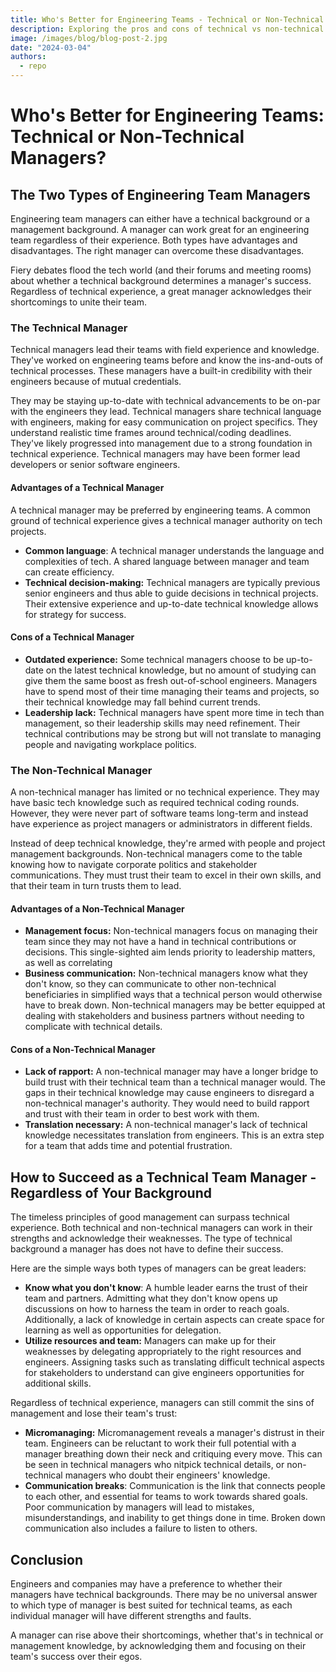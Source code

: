 ```yaml
---
title: Who's Better for Engineering Teams - Technical or Non-Technical Managers?
description: Exploring the pros and cons of technical vs non-technical engineering managers and how both can succeed.
image: /images/blog/blog-post-2.jpg
date: "2024-03-04"
authors:
  - repo
---
```


# Who's Better for Engineering Teams: Technical or Non-Technical Managers?

## The Two Types of Engineering Team Managers

Engineering team managers can either have a technical background or a management background. A manager can work great for an engineering team regardless of their experience. Both types have advantages and disadvantages. The right manager can overcome these disadvantages.

Fiery debates flood the tech world (and their forums and meeting rooms) about whether a technical background determines a manager's success. Regardless of technical experience, a great manager acknowledges their shortcomings to unite their team.

### The Technical Manager

Technical managers lead their teams with field experience and knowledge. They've worked on engineering teams before and know the ins-and-outs of technical processes. These managers have a built-in credibility with their engineers because of mutual credentials.

They may be staying up-to-date with technical advancements to be on-par with the engineers they lead. Technical managers share technical language with engineers, making for easy communication on project specifics. They understand realistic time frames around technical/coding deadlines. They've likely progressed into management due to a strong foundation in technical experience. Technical managers may have been former lead developers or senior software engineers.

#### Advantages of a Technical Manager

A technical manager may be preferred by engineering teams. A common ground of technical experience gives a technical manager authority on tech projects.

- **Common language**: A technical manager understands the language and complexities of tech. A shared language between manager and team can create efficiency.
- **Technical decision-making:** Technical managers are typically previous senior engineers and thus able to guide decisions in technical projects. Their extensive experience and up-to-date technical knowledge allows for strategy for success.

#### Cons of a Technical Manager

- **Outdated experience:** Some technical managers choose to be up-to-date on the latest technical knowledge, but no amount of studying can give them the same boost as fresh out-of-school engineers. Managers have to spend most of their time managing their teams and projects, so their technical knowledge may fall behind current trends.
- **Leadership lack:** Technical managers have spent more time in tech than management, so their leadership skills may need refinement. Their technical contributions may be strong but will not translate to managing people and navigating workplace politics.

### The Non-Technical Manager

A non-technical manager has limited or no technical experience. They may have basic tech knowledge such as required technical coding rounds. However, they were never part of software teams long-term and instead have experience as project managers or administrators in different fields.

Instead of deep technical knowledge, they're armed with people and project management backgrounds. Non-technical managers come to the table knowing how to navigate corporate politics and stakeholder communications. They must trust their team to excel in their own skills, and that their team in turn trusts them to lead.

#### Advantages of a Non-Technical Manager

- **Management focus:** Non-technical managers focus on managing their team since they may not have a hand in technical contributions or decisions. This single-sighted aim lends priority to leadership matters, as well as correlating
- **Business communication:** Non-technical managers know what they don't know, so they can communicate to other non-technical beneficiaries in simplified ways that a technical person would otherwise have to break down. Non-technical managers may be better equipped at dealing with stakeholders and business partners without needing to complicate with technical details.

#### Cons of a Non-Technical Manager

- **Lack of rapport:** A non-technical manager may have a longer bridge to build trust with their technical team than a technical manager would. The gaps in their technical knowledge may cause engineers to disregard a non-technical manager's authority. They would need to build rapport and trust with their team in order to best work with them.
- **Translation necessary:** A non-technical manager's lack of technical knowledge necessitates translation from engineers. This is an extra step for a team that adds time and potential frustration.

## How to Succeed as a Technical Team Manager - Regardless of Your Background

The timeless principles of good management can surpass technical experience. Both technical and non-technical managers can work in their strengths and acknowledge their weaknesses. The type of technical background a manager has does not have to define their success.

Here are the simple ways both types of managers can be great leaders:

- **Know what you don't know**: A humble leader earns the trust of their team and partners. Admitting what they don't know opens up discussions on how to harness the team in order to reach goals. Additionally, a lack of knowledge in certain aspects can create space for learning as well as opportunities for delegation.
- **Utilize resources and team:** Managers can make up for their weaknesses by delegating appropriately to the right resources and engineers. Assigning tasks such as translating difficult technical aspects for stakeholders to understand can give engineers opportunities for additional skills.

Regardless of technical experience, managers can still commit the sins of management and lose their team's trust:

- **Micromanaging:** Micromanagement reveals a manager's distrust in their team. Engineers can be reluctant to work their full potential with a manager breathing down their neck and critiquing every move. This can be seen in technical managers who nitpick technical details, or non-technical managers who doubt their engineers' knowledge.
- **Communication breaks**: Communication is the link that connects people to each other, and essential for teams to work towards shared goals. Poor communication by managers will lead to mistakes, misunderstandings, and inability to get things done in time. Broken down communication also includes a failure to listen to others.

## Conclusion

Engineers and companies may have a preference to whether their managers have technical backgrounds. There may be no universal answer to which type of manager is best suited for technical teams, as each individual manager will have different strengths and faults.

A manager can rise above their shortcomings, whether that's in technical or management knowledge, by acknowledging them and focusing on their team's success over their egos.
